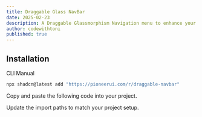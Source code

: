 ```yaml
---
title: Draggable Glass NavBar
date: 2025-02-23
description: A Draggable Glassmorphism Navigation menu to enhance your website.
author: codewithtoni
published: true
---
```


<ComponentPreview name='draggable-nav-demo' />

## Installation

<Tabs defaultValue='cli'>

<TabsList>
    <TabsTrigger value="cli">CLI</TabsTrigger>
    <TabsTrigger value='manual'>Manual</TabsTrigger>
</TabsList>

<TabsContent value="cli">

```bash
npx shadcn@latest add "https://pioneerui.com/r/draggable-navbar"
```

</TabsContent>

<TabsContent value="manual">

<Steps>

<Step>Copy and paste the following code into your project.</Step>

<ComponentSource name="draggable-navbar"/>

<Step>Update the import paths to match your project setup.</Step>

</Steps>

</TabsContent>

</Tabs>



